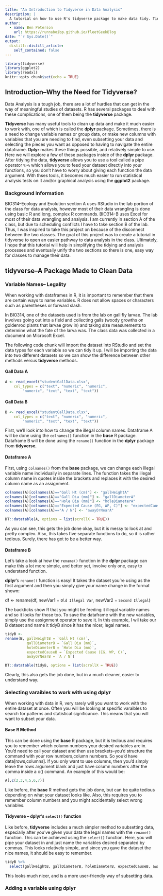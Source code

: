 ```yaml
---
title: "An Introduction to Tidyverse in Data Analysis"
description: |
  A tutorial on how to use R's tidyverse package to make data tidy. Tidying data makes for a nice, clean dataframe to use in analysis. Tidyverse contains packages such as dplyr, which will be covered in this tutorial, for handling messy data wrangling in really good ways.
author:
  - name: Ben Peterson 
    url: https://runnaboibp.github.io/fleetGeekBlog
date: "`r Sys.Date()`"
output: 
  distill::distill_article:
    self_contained: false
---
```


```r
library(tidyverse)
library(ggplot2)
library(readxl)
knitr::opts_chunk$set(echo = TRUE)
```

## Introduction--Why the Need for Tidyverse?

Data Analysis is a tough job, there are a lot of hurdles that can get in the way of meaningful studies of datasets. R has several packages to deal with these complications, one of them being the **tidyverse** package. 

**Tidyverse** has many useful tools to clean up data and make it much easier to work with, one of which is called the **dplyr** package. Sometimes, there is a need to change variable names or group data, or make new columns with variables that you are needing to find, even subsetting your data and selecting the pieces you want as opposed to having to navigate the entire dataframe. **Dplyr** makes these things possible, and relatively simple to use. Here we will explore a few of these packages inside of the **dplyr** package. After tidying the data, **tidyverse** allows you to use a tool called a pipe operator `%>%` which allows you to feed your dataset directly into your functions, so you don't have to worry about giving each function the data argument. With thses tools, it becomes much easier to run statistical analysis tests on it and/or graphical analysis using the **ggplot2** package. 

### Background Information

BIO314--Ecology and Evolution section A uses RStudio in the lab portion of the class for data analysis, however most of their data wrangling is done using basic R and long, complex R commands. BIO314-B uses Excel for most of their data wrangling and analysis. I am currently in section A of the class, but due to scheduling conflicts I have to take section B of the lab. Thus, I was inspired to take this project on because of the disconnect between the two classes. The goal of this project was to create a tutorial in tidyverse to open an easier pathway to data analysis in the class. Ultimately, I hope that this tutorial will help in simplifying the tidying and analysis processes and eventually unify the two sections so there is one, easy way for classes to manage their data. 

## **tidyverse**--A Package Made to Clean Data

### Variable Names-- Legality 

When working with dataframes in R, it is important to remember that there are certain ways to name variables. R does not allow spaces or characters such as parentheses or forward slash.

In BIO314, one of the datasets used is from the lab on gall fly larvae. The lab involves going out into a field and collecting galls (woody growths on goldenrod plants that larvae grow in) and taking size measurements to determine what the fate of the larva was. The class data was collected in a document on Microsoft Excel.

The following code chunk will import the dataset into RStudio and set the data types for each variable so we can tidy it up. I will be importing the data into two different datasets so we can show the difference between other methods versus **tidyverse** methods.

#### Gall Data A

```r
A <- read_excel("studentGallData.xlsx", 
    col_types = c("text", "numeric", "numeric", 
        "numeric", "text", "text", "text"))
```

#### Gall Data B

```r
B <- read_excel("studentGallData.xlsx", 
    col_types = c("text", "numeric", "numeric", 
        "numeric", "text", "text", "text"))
```

First, we'll look into how to change the illegal column names. Dataframe A will be done using the `colnames()` function in the **base** R package. Dataframe B will be done using the `rename()` function in the **dplyr** package from **tidyverse**.

#### Dataframe A

First, using `colnames()` from the **base** package, we can change each illegal variable name individually in separate lines. The function takes the illegal column name in quotes inside the brackets and replaces it with the desired column name as an assignment. 

```r
colnames(A)[colnames(A)=="Gall Ht (cm)"] <- "gallHeightA"
colnames(A)[colnames(A)=="Gall Dia (mm)"] <- "gallDiameterA"
colnames(A)[colnames(A)=="Hole Dia (mm)"] <- "holeDiameterA"
colnames(A)[colnames(A)=="Expected Cause (EG, WP, C)"] <- "expectedCauseA"
colnames(A)[colnames(A)=="A / N"] <- "awayOrNearA"
```

```r
DT::datatable(A, options = list(scrollX = TRUE))
```

As you can see, this gets the job done okay, but it is messy to look at and pretty complex. Also, this takes five separate functions to do, so it is rather tedious. Surely, there has got to be a better way. 

#### Dataframe B

Let's take a look at how the `rename()` function in the **dplyr** package can make this a lot more simple, and better yet, involve only one, easy to understand function.

**dplyr**'s `rename()` function is easy! It takes the dataset you're using as the first argument and then you simply give your name change in the format shown:

df <-
rename(df, newVar1 = `Old Illegal Var`,
             newVar2 = `Second Illegal`)
             
The backticks show R that you might be feeding it illegal variable names and so it looks for those too. To save the dataframe with the new variables, simply use the assignment operator to save it. In this example, I wil take our B dataset and name it tidyB since it has the nicer, legal names.  

```r
tidyB <-
rename(B, gallHeightB = `Gall Ht (cm)`,
          gallDiameterB = `Gall Dia (mm)`,
          holeDiameterB = `Hole Dia (mm)`,
          expectedCauseB = `Expected Cause (EG, WP, C)`,
          awayOrNearB = `A / N`)
```

```r
DT::datatable(tidyB, options = list(scrollX = TRUE))
```

Clearly, this also gets the job done, but in a much cleaner, easier to understand way.

### Selecting varaibles to work with using **dplyr**

When working with data in R, very rarely will you want to work with the entire dataset at once. Often you will be looking at specific varaibles to search for patterns and statistical significance. This means that you will want to subset your data.

#### Base R Method

This can be done using the **base** R package, but it is tedious and requires you to remember which column numbers your desired variables are in. You'd need to call your dataset and then use brackets--you'd structure the command with your row numbers,column numbers. So you'd have data[rows,columns]. If you only want to use columns, then you'd simply leave the rows argument blank and just have column numbers after the comma inside a c() command. An example of this would be:

```r
A[,c(2,3,4,5,6,7)]
```

Like before, the **base** R method gets the job done, but can be quite tedious depending on what your dataset looks like. Also, this requires you to remember column numbers and you might accidentally select wrong variables.

#### Tidyverse -- **dplyr**'s `select()` function

Like before, **tidyverse** includes a much simpler method to subsetting data, especially after you've given your data the legal names with the `rename()` function. This can be achieved using the `select()` function. Here, you will pipe your dataset in and just name the variables desired separated by commas. This looks relatively simple, and since you gave the dataset the nice names, it should be easy to remember. 

```r
tidyB %>%
  select(gallHeightB, gallDiameterB, holeDiameterB, expectedCauseB, awayOrNearB)
```

This looks much nicer, and is a more user-friendly way of subsetting data.

### Adding a variable using **dplyr**

